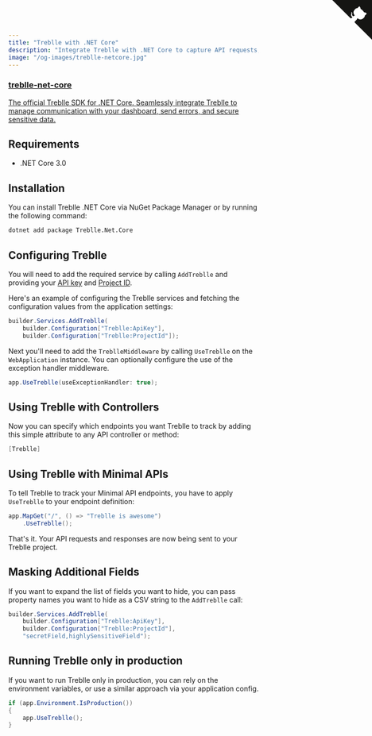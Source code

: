 ```yaml
---
title: "Treblle with .NET Core"
description: "Integrate Treblle with .NET Core to capture API requests, monitor errors, and improve security. Follow our setup guide to configure Treblle for real-time API insights."
image: "/og-images/treblle-netcore.jpg"
---
```


<div class="max-w-full mx-auto shadow-lg rounded-lg overflow-hidden">
  <a href="https://github.com/Treblle/treblle-net-core" title="View source on GitHub" aria-label="View source on GitHub" class="relative no-underline">
    <div>
      <svg width="80" height="80" viewBox="0 0 250 250" style="fill:#151513; color:#fff; position: absolute; top: 0; border: 0; right: 0;" aria-hidden="true">
        <path d="M0,0 L115,115 L130,115 L142,142 L250,250 L250,0 Z"></path>
        <path d="M128.3,109.0 C113.8,99.7 119.0,89.6 119.0,89.6 C122.0,82.7 120.5,78.6 120.5,78.6 C119.2,72.0 123.4,76.3 123.4,76.3 C127.3,80.9 125.5,87.3 125.5,87.3 C122.9,97.6 130.6,101.9 134.4,103.2" fill="currentColor" style="transform-origin: 130px 106px;" class="octo-arm"></path>
        <path d="M115.0,115.0 C114.9,115.1 118.7,116.5 119.8,115.4 L133.7,101.6 C136.9,99.2 139.9,98.4 142.2,98.6 C133.8,88.0 127.5,74.4 143.8,58.0 C148.5,53.4 154.0,51.2 159.7,51.0 C160.3,49.4 163.2,43.6 171.4,40.1 C171.4,40.1 176.1,42.5 178.8,56.2 C183.1,58.6 187.2,61.8 190.9,65.4 C194.5,69.0 197.7,73.2 200.1,77.6 C213.8,80.2 216.3,84.9 216.3,84.9 C212.7,93.1 206.9,96.0 205.4,96.6 C205.1,102.4 203.0,107.8 198.3,112.5 C181.9,128.9 168.3,122.5 157.7,114.1 C157.9,116.9 156.7,120.9 152.7,124.9 L141.0,136.5 C139.8,137.7 141.6,141.9 141.8,141.8 Z" fill="currentColor" class="octo-body"></path>
      </svg>
    </div>
    <div class="grid grid-cols-4 gap-4 px-2 py-2">
      <div class="col-span-4">
      	<h3 class="text-xl font-semibold">treblle-net-core</h3>
      	<p class="text-sm font-medium">
          The official Treblle SDK for .NET Core. Seamlessly integrate Treblle to manage communication with your dashboard, send errors, and secure sensitive data.
        </p>
      </div>
    </div>
  </a>
</div>

## Requirements

- .NET Core 3.0

## Installation

You can install Treblle .NET Core via NuGet Package Manager or by running the following command:

```bash
dotnet add package Treblle.Net.Core
```

## Configuring Treblle

You will need to add the required service by calling `AddTreblle` and providing your [API key](/treblle/dashboard/#accessing-your-api-key) and [Project ID](/treblle/projects/#project-id).

Here's an example of configuring the Treblle services and fetching the configuration values from the application settings:

```csharp
builder.Services.AddTreblle(
    builder.Configuration["Treblle:ApiKey"],
    builder.Configuration["Treblle:ProjectId"]);
```

Next you'll need to add the `TreblleMiddleware` by calling `UseTreblle` on the `WebApplication` instance.
You can optionally configure the use of the exception handler middleware.

```csharp
app.UseTreblle(useExceptionHandler: true);
```

## Using Treblle with Controllers

Now you can specify which endpoints you want Treblle to track by adding this simple attribute to any API controller or method:

```csharp
[Treblle]
```

## Using Treblle with Minimal APIs

To tell Treblle to track your Minimal API endpoints, you have to apply `UseTreblle` to your endpoint definition:

```csharp
app.MapGet("/", () => "Treblle is awesome")
    .UseTreblle();
```

That's it. Your API requests and responses are now being sent to your Treblle project.

## Masking Additional Fields

If you want to expand the list of fields you want to hide, you can pass property names you want to hide as a CSV string to the `AddTreblle` call:

```csharp
builder.Services.AddTreblle(
    builder.Configuration["Treblle:ApiKey"],
    builder.Configuration["Treblle:ProjectId"],
    "secretField,highlySensitiveField");
```

## Running Treblle only in production

If you want to run Treblle only in production, you can rely on the environment variables, or use a similar approach via your application config.

```csharp
if (app.Environment.IsProduction())
{
    app.UseTreblle();
}
```